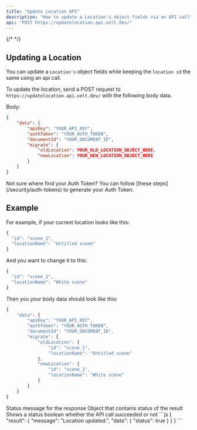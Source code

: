 ```yaml
---
title: "Update Location API"
description: "How to update a Location's object fields via an API call"
api: "POST https://updatelocation.api.velt.dev/"
---
```


{/* <script>var SUPERFLOW_TOOLBAR_API_KEY="aU1MxKP0rca2UXwKi8bl"; var SUPERFLOW_TOOLBAR_PROJECT_ID="8447060215973283";</script> */}



## Updating a Location

You can update a `Location's` object fields while keeping the `location id` the same using an api call.

To update the location, send a POST request to `https://updatelocation.api.velt.dev/` with the following body data.

Body:

```JSON
{
    "data": {
        "apiKey": "YOUR_API_KEY",
        "authToken": "YOUR_AUTH_TOKEN",
        "documentId": "YOUR_DOCUMENT_ID",
        "migrate": {
            "oldLocation": YOUR_OLD_LOCATION_OBJECT_HERE,
            "newLocation": YOUR_NEW_LOCATION_OBJECT_HERE
        }
    }
}
```

<Info>
Not sure where find your Auth Token? You can follow [these steps](/security/auth-tokens) to generate your Auth Token.
</Info>


## Example

For example, if your current location looks like this:

```jsx
{
  "id": "scene_1",
  "locationName": "Untitled scene"
}

```

And you want to change it to this:

```jsx
{
  "id": "scene_1",
  "locationName": "White scene"
}
```

Then you your body data should look like this:


```jsx
{
    "data": {
        "apiKey": "YOUR_API_KEY",
        "authToken": "YOUR_AUTH_TOKEN",
        "documentId": "YOUR_DOCUMENT_ID",
        "migrate": {
            "oldLocation": {
                "id": "scene_1",
                "locationName": "Untitled scene"
            },
            "newLocation": {
                "id": "scene_1",
                "locationName": "White scene"
            }
        }
    }
}
```



<Expandable title="result" defaultOpen={true}>


<ResponseField name="message" type="string">
Status message for the response
</ResponseField>

<ResponseField name="data" type="object">
Object that contains status of the result
</ResponseField>

<Expandable title="data" defaultOpen={true}>


<ResponseField name="status" type="boolean">
Shows a status boolean whether the API call succeeded or not
</ResponseField>


</Expandable>

</Expandable>




<ResponseExample>
```js
{
    "result": {
        "message": "Location updated.",
        "data": {
            "status": true
        }
    }
}
```
</ResponseExample>